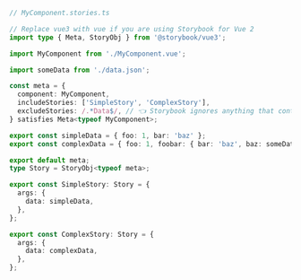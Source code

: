 ```ts
// MyComponent.stories.ts

// Replace vue3 with vue if you are using Storybook for Vue 2
import type { Meta, StoryObj } from '@storybook/vue3';

import MyComponent from './MyComponent.vue';

import someData from './data.json';

const meta = {
  component: MyComponent,
  includeStories: ['SimpleStory', 'ComplexStory'],
  excludeStories: /.*Data$/, // 👈 Storybook ignores anything that contains Data
} satisfies Meta<typeof MyComponent>;

export const simpleData = { foo: 1, bar: 'baz' };
export const complexData = { foo: 1, foobar: { bar: 'baz', baz: someData } };

export default meta;
type Story = StoryObj<typeof meta>;

export const SimpleStory: Story = {
  args: {
    data: simpleData,
  },
};

export const ComplexStory: Story = {
  args: {
    data: complexData,
  },
};
```
